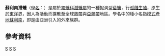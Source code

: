 {{Speciesbox
| taxon = Pycnoscelus surinamensis
| binomial_authority = ([[Linnaeus|Linnaeus]], 1758)
| image = Pycnoscelus surinamensis11.jpg
| synonyms ={{collapsible list|bullets = true
|''Blatta surinamensis'' {{small|Linnaeus, 1758}}
|''Blatta melanocephala'' {{small|Stoll, 1813}}
|''Blatta corticum'' {{small|Serville, 1838}}
|''Perispherus laevis'' {{small|Le Guillou, 1841}}
|''Pycnoscelus obscurus'' {{small|Scudder, 1862}}
|''Panchlora celebesa'' {{small|Walker, 1868}}
|''Polyzosteria crassipes'' {{small|Walker, 1868}}
|''Polyzosteria latipes'' {{small|Walker, 1868}}
|''Panchlora occipitalis'' {{small|Walker, 1871}}
|''Epilampra tatei'' {{small|Tepper, 1894}}
|''Epilampra dimorpha'' {{small|Shiraki, 1906}}
|''Pycnoscelus surinamensis major'' {{small|Roeser, 1940}}
|''Pycnoscelus surinamensis minor'' {{small|Roeser, 1940}}
}}
| synonyms_ref = <ref>{{cite web|last1=Beccaloni|first1=G.|last2=Eades|first2=D. C.|last3=Hopkins|first3=H.|url=http://cockroach.speciesfile.org/Common/basic/Taxa.aspx?TaxonNameID=1172858|title=''Pycnoscelus surinamensis'' (Linnaeus, 1758)|publisher=Cockroach Species File|agency=Species File Group|accessdate=2022-05-25}}</ref>
}}
'''蘇利南潛蠊'''（[[學名|學名]]：{{lang|la|''Pycnoscelus surinamensis''}}）是屬於[[匍蠊科|匍蠊科]][[潛蠊屬|潛蠊屬]]的一種掘洞型[[蜚蠊|蜚蠊]]，行[[孤雌生殖|孤雌生殖]]，原生於[[東洋界|東洋界]]，因人為活動而擴散至全球[[熱帶|熱帶]]與[[亞熱帶|亞熱帶]]地區。學名中的種小名指[[模式產地|模式產地]][[蘇利南|蘇利南]]，即是由亞洲引入的外來族群。

==參考資料==
{{reflist}}
{{taxonbar}}
[[Category:_1758年描述的昆虫|S]]
[[Category:潛蠊屬|S]]
[[Category:_卡尔·林奈命名的生物分类|S]]
{{animal-stub}}